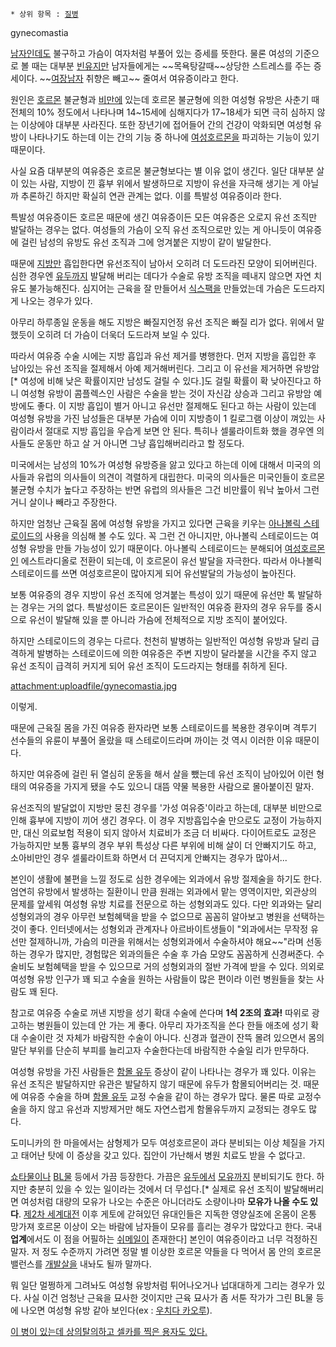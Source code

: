  * 상위 항목 : [[질병]]

gynecomastia

[[남자]]인데도 불구하고 가슴이 여자처럼 부풀어 있는 증세를 뜻한다. 물론 여성의 기준으로 볼 때는 대부분 [[빈유]]지만 남자들에게는 ~~목욕탕갈때~~상당한 스트레스를 주는 증세이다. ~~[[여장남자]] 취향은 빼고~~ 줄여서 여유증이라고 한다.

원인은 [[호르몬]] 불균형과 [[비만]]에 있는데 호르몬 불균형에 의한 여성형 유방은 사춘기 때 전체의 10% 정도에서 나타나며 14~15세에 심해지다가 17~18세가 되면 극히 심하지 않는 이상에야 대부분 사라진다. 또한 장년기에 접어들어 간의 건강이 악화되면 여성형 유방이 나타나기도 하는데 이는 간의 기능 중 하나에 [[여성호르몬]]을 파괴하는 기능이 있기 때문이다.

사실 요즘 대부분의 여유증은 호르몬 불균형보다는 별 이유 없이 생긴다. 일단 대부분 살이 있는 사람, 지방이 낀 흉부 위에서 발생하므로 지방이 유선을 자극해 생기는 게 아닐까 추론하긴 하지만 확실히 연관 관계는 없다. 이를 특발성 여유증이라 한다.

특발성 여유증이든 호르몬 때문에 생긴 여유증이든 모든 여유증은 오로지 유선 조직만 발달하는 경우는 없다. 여성들의 가슴이 오직 유선 조직으로만 있는 게 아니듯이 여유증에 걸린 남성의 유방도 유선 조직과 그에 엉겨붙은 지방이 같이 발달한다. 

때문에 [[지방]]만 흡입한다면 유선조직이 남아서 오히려 더 도드라진 모양이 되어버린다. 심한 경우엔 [[유두]]까지 발달해 버리는 데다가 수술로 유방 조직을 떼내지 않으면 자연 치유도 불가능해진다. 심지어는 근육을 잘 만들어서 [[식스팩]]을 만들었는데 가슴은 도드라지게 나오는 경우가 있다. 

아무리 하루종일 운동을 해도 지방은 빠질지언정 유선 조직은 빠질 리가 없다. 위에서 말했듯이 오히려 더 가슴이 더욱더 도드라져 보일 수 있다. 

따라서 여유증 수술 시에는 지방 흡입과 유선 제거를 병행한다. 먼저 지방을 흡입한 후 남아있는 유선 조직을 절제해서 아예 제거해버린다. 그리고 이 유선을 제거하면 유방암[* 여성에 비해 낮은 확률이지만 남성도 걸릴 수 있다.]도 걸릴 확률이 확 낮아진다고 하니 여성형 유방이 콤플렉스인 사람은 수술을 받는 것이 자신감 상승과 그리고 유방암 예방에도 좋다. 이 지방 흡입이 별거 아니고 유선만 절제해도 된다고 하는 사람이 있는데 여성형 유방을 가진 남성들은 대부분 가슴에 이미 지방층이 1 킬로그램 이상이 껴있는 사람이라서 절대로 지방 흡입을 우습게 보면 안 된다. 특히나 셀룰라이트화 했을 경우엔 의사들도 운동만 하고 살 거 아니면 그냥 흡입해버리라고 할 정도다.

미국에서는 남성의 10%가 여성형 유방증을 앓고 있다고 하는데 이에 대해서 미국의 의사들과 유럽의 의사들이 의견이 격렬하게 대립한다. 미국의 의사들은 미국인들이 호르몬 불균형 수치가 높다고 주장하는 반면 유럽의 의사들은 그건 비만률이 워낙 높아서 그런 거니 살이나 빼라고 주장한다.

하지만 엄청난 근육질 몸에 여성형 유방을 가지고 있다면 근육을 키우는 [[아나볼릭 스테로이드]]의 사용을 의심해 볼 수도 있다. 꼭 그런 건 아니지만, 아나볼릭 스테로이드는 여성형 유방을 만들 가능성이 있기 때문이다. 아나볼릭 스테로이드는 분해되어 [[여성호르몬]]인 에스트라디올로 전환이 되는데, 이 호르몬이 유선 발달을 자극한다. 따라서 아나볼릭 스테로이드를 쓰면 여성호르몬이 많아지게 되어 유선발달의 가능성이 높아진다.

보통 여유증의 경우 지방이 유선 조직에 엉겨붙는 특성이 있기 때문에 유선만 톡 발달하는 경우는 거의 없다. 특발성이든 호르몬이든 일반적인 여유증 환자의 경우 유두를 중시으로 유선이 발달해 있을 뿐 아니라 가슴에 전체적으로 지방 조직이 붙어있다.

하지만 스테로이드의 경우는 다르다. 천천히 발병하는 일반적인 여성형 유방과 달리 급격하게 발병하는 스테로이드에 의한 여유증은 주변 지방이 달라붙을 시간을 주지 않고 유선 조직이 급격히 커지게 되어 유선 조직이 도드라지는 형태를 취하게 된다. 

attachment:uploadfile/gynecomastia.jpg

이렇게.

때문에 근육질 몸을 가진 여유증 환자라면 보통 스테로이드를 복용한 경우이며 격투기 선수들의 유륜이 부풀어 올랐을 때 스테로이드라며 까이는 것 역시 이러한 이유 때문이다.

하지만 여유증에 걸린 뒤 열심히 운동을 해서 살을 뺐는데 유선 조직이 남아있어 이런 형태의 여유증을 가지게 됐을 수도 있으니 대뜸 약물 복용한 사람으로 몰아붙이진 말자.

유선조직의 발달없이 지방만 뭉친 경우를 '가성 여유증'이라고 하는데, 대부분 비만으로 인해 흉부에 지방이 끼어 생긴 경우다. 이 경우 지방흡입수술 만으로도 교정이 가능하지만, 대신 의료보험 적용이 되지 않아서 치료비가 조금 더 비싸다. 다이어트로도 교정은 가능하지만 보통 흉부의 경우 부위 특성상 다른 부위에 비해 살이 더 안빠지기도 하고, 소아비만인 경우 셀룰라이트화 하면서 더 끈덕지게 안빠지는 경우가 많아서...  

본인이 생활에 불편을 느낄 정도로 심한 경우에는 외과에서 유방 절제술을 하기도 한다. 엄연히 유방에서 발생하는 질환이니 만큼 원래는 외과에서 맡는 영역이지만, 외관상의 문제를 앞세워 여성형 유방 치료를 전문으로 하는 성형외과도 있다. 다만 외과와는 달리 성형외과의 경우 아무런 보험혜택을 받을 수 없으므로 꼼꼼히 알아보고 병원을 선택하는 것이 좋다. 인터넷에서는 성형외과 관계자나 아르바이트생들이 "외과에서는 무작정 유선만 절제하니까, 가슴의 미관을 위해서는 성형외과에서 수술하셔야 해요~~"라며 선동하는 경우가 많지만, 경험많은 외과의들은 수술 후 가슴 모양도 꼼꼼하게 신경써준다. 수술비도 보험혜택을 받을 수 있으므로 거의 성형외과의 절반 가격에 받을 수 있다. 의외로 여성형 유방 인구가 꽤 되고 수술을 원하는 사람들이 많은 편이라 이런 병원들을 찾는 사람도 꽤 된다.

참고로 여유증 수술로 꺼낸 지방을 성기 확대 수술에 쓴다며 '''1석 2조의 효과!''' 따위로 광고하는 병원들이 있는데 안 가는 게 좋다. 아무리 자가조직을 쓴다 한들 애초에 성기 확대 수술이란 것 자체가 바람직한 수술이 아니다. 신경과 혈관이 잔뜩 몰려 있으면서 몸의 말단 부위를 단순히 부피를 늘리고자 수술한다는데 바람직한 수술일 리가 만무하다. 

여성형 유방을 가진 사람들은 [[함몰 유두]] 증상이 같이 나타나는 경우가 꽤 있다. 이유는 유선 조직은 발달하지만 유관은 발달하지 않기 때문에 유두가 함몰되어버리는 것. 때문에 여유증 수술을 하며 [[함몰 유두]] 교정 수술을 같이 하는 경우가 많다. 물론 따로 교정수술을 하지 않고 유선과 지방제거만 해도 자연스럽게 함몰유두까지 교정되는 경우도 많다.

도미니카의 한 마을에서는 삼형제가 모두 여성호르몬이 과다 분비되는 이상 체질을 가지고 태어난 탓에 이 증상을 갖고 있다. 집안이 가난해서 병원 치료도 받을 수 없다고.

{{{#!html
<object width="420" height="315"><param name="movie" value="http://www.youtube.com/v/PmpzRN756KU?version=3&amp;hl=ko_KR"></param><param name="allowFullScreen" value="true"></param><param name="allowscriptaccess" value="always"></param><embed src="http://www.youtube.com/v/PmpzRN756KU?version=3&amp;hl=ko_KR" type="application/x-shockwave-flash" width="420" height="315" allowscriptaccess="always" allowfullscreen="true"></embed></object>
}}} 

[[쇼타]]물이나 [[보이즈 러브|BL물]] 등에서 가끔 등장한다. 가끔은 [[유두]]에서 [[모유]]까지 분비되기도 한다. 하지만 충분히 있을 수 있는 일이라는 것에서 더 무섭다.[* 실제로 유선 조직이 발달해버리면 여성처럼 대량의 모유가 나오는 수준은 아니더라도 소량이나마 '''모유가 나올 수도 있다'''. [[제2차 세계대전]] 이후 게토에 갇혀있던 유대인들은 지독한 영양실조에 온몸이 온통 망가져 호르몬 이상이 오는 바람에 남자들이 모유를 흘리는 경우가 많았다고 한다. 국내'''업계'''에서도 이 점을 어필하는 [[쉬메일]]이 존재한다] 본인이 여유증이라고 너무 걱정하진 말자. 저 정도 수준까지 가려면 정말 별 이상한 호르몬 약들을 다 먹어서 몸 안의 호르몬 밸런스를 [[개발살]]을 내놔도 될까 말까다. 

뭐 일단 멀쩡하게 그려놔도 여성형 유방처럼 튀어나오거나 넙대대하게 그리는 경우가 있다. 사실 이건 엄청난 근육을 묘사한 것이지만 근육 묘사가 좀 서툰 작가가 그린 BL물 등에 나오면 여성형 유방 같아 보인다(ex : [[우치다 카오루]]).

[http://nownews.seoul.co.kr/news/newsView.php?id=20140522601033 이 병이 있는데 상의탈의하고 셀카를 찍은 용자도 있다.]
